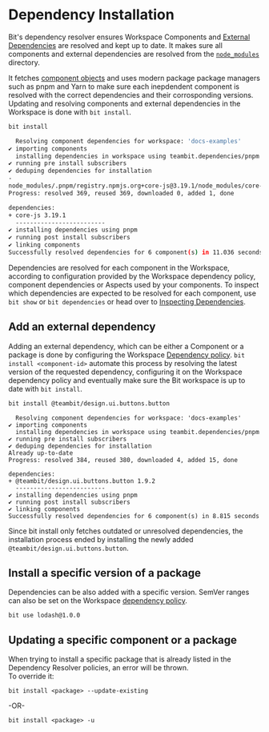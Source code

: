 # Dependency Installation

Bit's dependency resolver ensures Workspace Components and [External Dependencies](/docs/dependencies/) are resolved and kept up to date. It makes sure all components and external 
dependencies are resolved from the [`node_modules`](/docs/dependencies/node_modules) directory.

It fetches [component objects](/docs/components/component-objects) and uses modern package package managers such as pnpm and Yarn to make sure each inepdendent component is resolved with the correct dependencies and their corrosponding versions.
Updating and resolving components and external dependencies in the Workspace is done with `bit install`.


```bash
bit install
```

```bash
  Resolving component dependencies for workspace: 'docs-examples'
✔ importing components
  installing dependencies in workspace using teambit.dependencies/pnpm
✔ running pre install subscribers
✔ deduping dependencies for installation
-
node_modules/.pnpm/registry.npmjs.org+core-js@3.19.1/node_modules/core-js: Running postinstall script, done in 87ms
Progress: resolved 369, reused 369, downloaded 0, added 1, done

dependencies:
+ core-js 3.19.1
  -------------------------
✔ installing dependencies using pnpm
✔ running post install subscribers
✔ linking components
Successfully resolved dependencies for 6 component(s) in 11.036 seconds
```

Dependencies are resolved for each component in the Workspace, according to configuration provided by the Workspace dependency policy, component dependencies or Aspects used by
your components. 
To inspect which dependencies are expected to be resolved for each component, use `bit show` or `bit dependencies` or head over to 
[Inspecting Dependencies](/docs/dependencies/inspecting-dependencies).

## Add an external dependency
Adding an external dependency, which can be either a Component or a package is done by configuring the Workspace [Dependency policy](/docs/dependencies/dependency-policy).
`bit install <component-id>` automate this process by resolving the latest version of the requested dependency, configuring it on the Workspace dependency policy and
eventually make sure the Bit workspace is up to date with `bit install`.

```bash
bit install @teambit/design.ui.buttons.button
```

```
  Resolving component dependencies for workspace: 'docs-examples'
✔ importing components
  installing dependencies in workspace using teambit.dependencies/pnpm
✔ running pre install subscribers
✔ deduping dependencies for installation
Already up-to-date
Progress: resolved 384, reused 380, downloaded 4, added 15, done

dependencies:
+ @teambit/design.ui.buttons.button 1.9.2
  -------------------------
✔ installing dependencies using pnpm
✔ running post install subscribers
✔ linking components
Successfully resolved dependencies for 6 component(s) in 8.815 seconds
```

Since bit install only fetches outdated or unresolved dependencies, the installation process ended by installing the newly added `@teambit/design.ui.buttons.button`.

## Install a specific version of a package
Dependencies can be also added with a specific version. SemVer ranges can also be set on the Workspace [dependency policy](/docs/dependencies/dependency-policy).

```shell
bit use lodash@1.0.0
```

## Updating a specific component or a package

When trying to install a specific package that is already listed in the Dependency Resolver policies, an error will be thrown.  
To override it:

```shell
bit install <package> --update-existing
```

-OR-

```shell
bit install <package> -u
```

